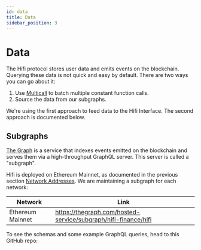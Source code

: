 ```yaml
---
id: data
title: Data
sidebar_position: 3
---
```



# Data

The Hifi protocol stores user data and emits events on the blockchain. Querying these data is not quick and easy by
default. There are two ways you can go about it:

1. Use [Multicall](https://github.com/joshstevens19/ethereum-multicall) to batch multiple constant function calls.
2. Source the data from our subgraphs.

We're using the first approach to feed data to the Hifi Interface. The second approach is documented below.

## Subgraphs

[The Graph](https://thegraph.com/en/) is a service that indexes events emitted on the blockchain and serves them via a high-throughput GraphQL
server. This server is called a "subgraph".

Hifi is deployed on Ethereum Mainnet, as documented in the previous section [Network
Addresses](./network-addresses.md). We are maintaining a subgraph for each network:

| Network          | Link                                                           |
| ---------------- | -------------------------------------------------------------- |
| Ethereum Mainnet | https://thegraph.com/hosted-service/subgraph/hifi-finance/hifi |

To see the schemas and some example GraphQL queries, head to this GitHub repo:

<LinkPreview
  href="https://github.com/hifi-finance/hifi-subgraph"
  icon="github"
  subtitle="GitHub"
  title="GitHub - hifi-finance/hifi-subgraph: Subgraph for the Hifi fixed-rate, fixed-term lending protocol"
/>
